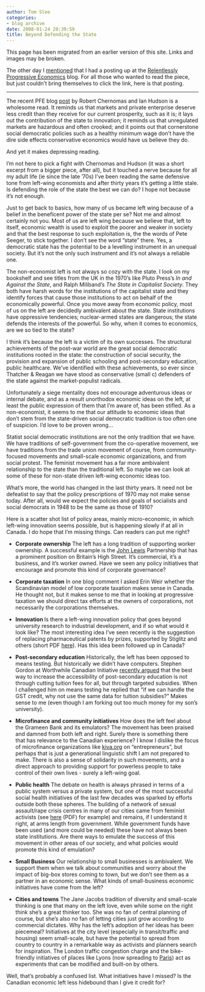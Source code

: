 ```yaml
---
author: Tom Slee
categories:
- blog archive
date: 2008-01-24 20:39:59
title: Beyond Defending the State
---
```


::: {.callout-note}

This page has been migrated from an earlier version of this site. 
Links and images may be broken.

:::



				

The other day I [mentioned](http://whimsley.typepad.com/whimsley/2008/01/guest-blog-at-r.html) that I had a posting up at the [Relentlessly Progressive Economics](http://www.progressive-economics.ca/relentless/) blog. For all those who wanted to read the piece, but just couldn't bring themselves to click the link, here is that posting.




* * *




The recent PFE blog [post](http://www.progressive-economics.ca/2008/01/15/social-murder-and-conservative-economics/) by Robert Chernomas and Ian Hudson is a wholesome read. It reminds us that markets and private enterprise deserve less credit than they receive for our current prosperity, such as it is; it lays out the contribution of the state to innovation; it reminds us that unregulated markets are hazardous and often crooked; and it points out that cornerstone social democratic policies such as a healthy minimum wage don't have the dire side effects conservative economics would have us believe they do.




And yet it makes depressing reading. 




I'm not here to pick a fight with Chernomas and Hudson (it was a short excerpt from a bigger piece, after all), but it touched a nerve because for all my adult life (ie since the late '70s) I've been reading the same defensive tone from left-wing economists and after thirty years it's getting a little stale. Is defending the role of the state the best we can do? I hope not because it's not enough.




Just to get back to basics, how many of us became left wing because of a belief in the beneficent power of the state per se? Not me and almost certainly not you. Most of us are left wing because we believe that, left to itself, economic wealth is used to exploit the poorer and weaker in society and that the best response to such exploitation is, the the words of Pete Seeger, to stick together. I don't see the word "state" there. Yes, a democratic state has the potential to be a levelling instrument in an unequal society. But it's not the only such instrument and it's not always a reliable one.




The non-economist left is not always so cozy with the state. I look on my bookshelf and see titles from the UK in the 1970's like Pluto Press's _In and Against the State_, and Ralph Miliband's _The State in Capitalist Society_. They both have harsh words for the institutions of the capitalist state and they identify forces that cause those institutions to act on behalf of the economically powerful. Once you move away from economic policy, most of us on the left are decidedly ambivalent about the state. State institutions have oppressive tendencies; nuclear-armed states are dangerous; the state defends the interests of the powerful. So why, when it comes to economics, are we so tied to the state?




I think it's because the left is a victim of its own successes. The structural achievements of the post-war world are the great social democratic institutions rooted in the state: the construction of social security, the provision and expansion of public schooling and post-secondary education, public healthcare. We've identified with these achievements, so ever since Thatcher & Reagan we have stood as conservative (small c) defenders of the state against the market-populist radicals. 




Unfortunately a siege mentality does not encourage adventurous ideas or internal debate, and as a result unorthodox economic ideas on the left, at least the public expression of them that I'm aware of, has been stifled. As a non-economist, it seems to me that our attitude to economic ideas that don't stem from the state-driven social democratic tradition is too often one of suspicion. I'd love to be proven wrong...




Statist social democratic institutions are not the only tradition that we have. We have traditions of self-government from the co-operative movement, we have traditions from the trade union movement of course, from community-focused movements and small-scale economic organizations, and from social protest. The feminist movement has a far more ambivalent relationship to the state than the traditional left. So maybe we can look at some of these for non-state driven left-wing economic ideas too.




What's more, the world has changed in the last thirty years. It need not be defeatist to say that the policy prescriptions of 1970 may not make sense today. After all, would we expect the policies and goals of socialists and social democrats in 1948 to be the same as those of 1910?




Here is a scatter shot list of policy areas, mainly micro-economic, in which left-wing innovation seems possible, but is happening slowly if at all in Canada. I do hope that I'm missing things. Can readers can put me right?




  * **Corporate ownership** The left has a long tradition of supporting worker ownership. A successful example is the [John Lewis](http://www.johnlewis.com) Partnership that has a prominent position on Britain's High Street. It's commercial, it's a business, and it's worker owned. Have we seen any policy initiatives that encourage and promote this kind of corporate governance?


  * **Corporate taxation** In one blog comment I asked Erin Weir whether the Scandinavian model of low corporate taxation makes sense in Canada. He thought not, but it makes sense to me that in looking at progressive taxation we should direct tax efforts at the owners of corporations, not necessarily the corporations themselves. 


  * **Innovation **Is there a left-wing innovation policy that goes beyond university research to industrial development, and if so what would it look like? The most interesting idea I've seen recently is the suggestion of replacing pharmaceutical patents by prizes, supported by Stiglitz and others (short PDF [here](http://www.cptech.org/ip/health/js_new_scientist_06.pdf)). Has this idea been followed up in Canada?  



  * **Post-secondary education** Historically, the left has been opposed to means testing. But historically we didn't have computers. Stephen Gordon at Worthwhile Canadian Initiative [recently argued](http://worthwhile.typepad.com/worthwhile_canadian_initi/2007/10/how-increasing-.html) that the best way to increase the accessibility of post-secondary education is not through cutting tuition fees for all, but through targeted subsidies. When I challenged him on means testing he replied that "if we can handle the GST credit, why not use the same data for tuition subsidies?" Makes sense to me (even though I am forking out too much money for my son's university). 


  * **Microfinance and community initiatives** How does the left feel about the Grameen Bank and its emulators? The movement has been praised and damned from both left and right. Surely there is something there that has relevance to the Canadian experience? I know I dislike the focus of microfinance organizations like [kiva.org](http://kiva.org) on "entrepreneurs", but perhaps that is just a generational linguistic shift I am not prepared to make. There is also a sense of solidarity in such movements, and a direct approach to providing support for powerless people to take control of their own lives - surely a left-wing goal.


  * **Public health** The debate on health is always phrased in terms of a public system versus a private system, but one of the most successful social health initiatives of the last few decades was sparked by efforts outside both these spheres. The building of a network of sexual assault/rape crisis centres in many of our cities came from feminist activists (see [here](http://www.ocrcc.ca/OCRCCbackgrounder.pdf) (PDF) for example) and remains, if I understand it right, at arms length from government. While government funds have been used (and more could be needed) these have not always been state institutions. Are there ways to emulate the success of this movement in other areas of our society, and what policies would promote this kind of emulation?


  * **Small Business** Our relationship to small businesses is ambivalent. We support them when we talk about communities and worry about the impact of big-box stores coming to town, but we don't see them as a partner in an economic sense. What kinds of small-business economic initiatives have come from the left?


  * **Cities and towns** The Jane Jacobs tradition of diversity and small-scale thinking is one that many on the left love, even while some on the right think she's a great thinker too. She was no fan of central planning of course, but she's also no fan of letting cities just grow according to commercial dictates. Why has the left's adoption of her ideas has been piecemeal? Initiatives at the city level (especially in transit/traffic and housing) seem small-scale, but have the potential to spread from country to country in a remarkable way as activists and planners search for inspiration. The London traffic congestion charge and the bike-friendly initiatives of places like Lyons (now spreading to [Paris](http://www.washingtonpost.com/wp-dyn/content/article/2007/03/23/AR2007032301753.html)) act as experiments that can be modified and built-on by others.



Well, that's probably a confused list. What initiatives have I missed? Is the Canadian economic left less hidebound than I give it credit for?


		
